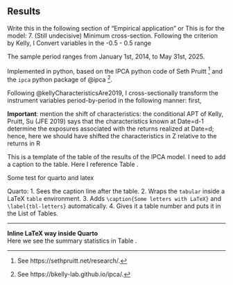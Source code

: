 ## Results


Write this in the following section of "Empirical application" or 
This is for the model:
7. (Still undecisive) Minimum cross-section. Following the criterion by Kelly, I 
Convert variables in the -0.5 - 0.5 range
    
The sample period ranges from January 1st, 2014, to May 31st, 2025.  

Implemented in python, based on the IPCA python code of Seth Pruitt ^[See https://sethpruitt.net/research/.] and the `ipca` python package of @ipca ^[See https://bkelly-lab.github.io/ipca/.].

Following @kellyCharacteristicsAre2019, I cross-sectionally transform the instrument variables period-by-period in the following manner: first,  

**Important**: mention the shift of characteristics:  the conditional APT of
        Kelly, Pruitt, Su (JFE 2019) says that the characteristics known at Date=d-1 determine the exposures associated
        with the returns realized at Date=d; hence, here we should have shifted the characteristics in Z relative to
        the returns in R


This is a template of the table of the results of the IPCA model. I need to add a caption to the table. Here I reference Table \ref{tbl-ipca_results}.



```{=latex}
\begin{table}
\centering
\small
%\fontsize{9.0pt}{10.8pt}\selectfont
\caption[Results of IPCA regression]%
{%
\textbf{Results of IPCA regression.}
Model Performance. Panel A and B report total and predictive $R^2$ in percent for the restricted ($\Gamma_\alpha = 0$) and unrestricted ($\Gamma_\alpha \neq 0$) IPCA model for $K$ number of factors on daily and weekly data, respectively. Panel C reports the corresponding total and predictive $R^2$ for a simple PCA model on weekly data.
}
\label{tbl-ipca_results}
\begin{tabular}{lcccc}
\toprule
 &  & \multicolumn{3}{c}{K } \\
\cmidrule(lr){3-5}
 &  & \(K = 3\) & \(K = 5\) & \(K = 8\) \\
\midrule\addlinespace[2.5pt]
\multicolumn{5}{l}{Panel C: PCA on weekly data} \\[2.5pt]
\midrule\addlinespace[2.5pt]
\(R^{2}_{\text{Total}}\) &  & 0.0000 & 0.0000 & 0.0000 \\
\(R^{2}_{\text{Predictive}}\) &  & 0.0000 & 0.0000 & 0.0000 \\
\midrule\addlinespace[2.5pt]
\multicolumn{5}{l}{Panel B: IPCA on weekly data} \\[2.5pt]
\midrule\addlinespace[2.5pt]
\(R^{2}_{\text{Total}}\) & \(\Gamma_{\alpha} = 0\) & 0.2625 & 0.2817 & 0.2934 \\
 & \(\Gamma_{\alpha} \neq 0\) & 0.2661 & 0.2826 & 0.2937 \\
\(R^{2}_{\text{Predictive}}\) & \(\Gamma_{\alpha} = 0\) & 0.1725 & 0.1551 & 0.1511 \\
 & \(\Gamma_{\alpha} \neq 0\) & 0.1719 & 0.1584 & 0.1554 \\
\midrule\addlinespace[2.5pt]
\multicolumn{5}{l}{Panel A: IPCA on daily data} \\[2.5pt]
\midrule\addlinespace[2.5pt]
\(R^{2}_{\text{Total}}\) & \(\Gamma_{\alpha} = 0\) & 0.2301 & 0.2509 & 0.2681 \\
 & \(\Gamma_{\alpha} \neq 0\) & 0.2322 & 0.2524 & 0.2690 \\
\(R^{2}_{\text{Predictive}}\) & \(\Gamma_{\alpha} = 0\) & -0.3904 & -0.4082 & -0.4169 \\
 & \(\Gamma_{\alpha} \neq 0\) & -0.3857 & -0.4055 & -0.4156 \\
\bottomrule
\end{tabular}
\end{table}
```


Some test for quarto and latex

Quarto:
1. Sees the caption line after the table.
2. Wraps the `tabular` inside a LaTeX `table` environment.
3. Adds `\caption{Some letters with LaTeX}` and `\label{tbl-letters}` automatically.
4. Gives it a table number and puts it in the List of Tables.

---

**Inline LaTeX way inside Quarto**  
Here we see the summary statistics in Table `\ref{tbl-letters}`{=latex}. 



```{=latex}
\begin{table}[h]
\centering
\caption{Some letters with LaTeX}\label{tbl-letters}
\begin{tabular}{lll}
A & B & C \\
D & E & F \\
\end{tabular}
\end{table}
```

